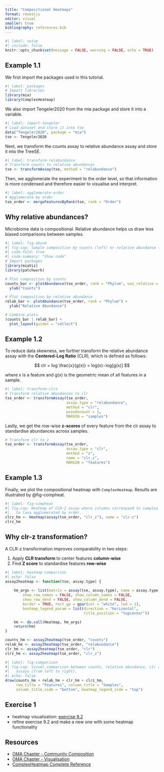 ```yaml
---
title: "Compositional Heatmaps"
format: revealjs
editor: visual
smaller: true
bibliography: references.bib
---
```


```r
#| label: setup
#| include: false
knitr::opts_chunk$set(message = FALSE, warning = FALSE, echo = TRUE)
```

## Example 1.1

We first import the packages used in this tutorial.

```r
#| label: packages
# Import libraries
library(mia)
library(ComplexHeatmap)
```

We also import Tengeler2020 from the mia package and store it into a variable.

```r
#| label: import-tengeler
# Load dataset and store it into tse
data("Tengeler2020", package = "mia")
tse <- Tengeler2020
```

Next, we transform the counts assay to relative abundance assay and store it into the TreeSE.

```r
#| label: transform-relabundance
# Transform counts to relative abundances
tse <- transformAssay(tse, method = "relabundance")
```

Then, we agglomerate the experiment to the order level, so that information is more condensed and therefore easier to visualise and interpret.

```r
#| label: agglomerate-order
# Agglomerate by order
tse_order <- mergeFeaturesByRank(tse, rank = "Order")
```

## Why relative abundances?

Microbiome data is compositional. Relative abundance helps us draw less biased
comparisons between samples.

```r
#| label: fig-abund
#| fig-cap: Sample composition by counts (left) or relative abundance (right).
#| code-fold: true
#| code-summary: "Show code"
# Import packages
library(miaViz)
library(patchwork)

# Plot composition by counts
counts_bar <- plotAbundance(tse_order, rank = "Phylum", use_relative = FALSE) +
  ylab("Counts")

# Plot composition by relative abundance
relab_bar <- plotAbundance(tse_order, rank = "Phylum") +
  ylab("Relative Abundance")

# Combine plots
(counts_bar | relab_bar) +
  plot_layout(guides = "collect")
```

## Example 1.2

To reduce data skewness, we further transform the relative abundance assay with
the **Centered-Log Ratio** (CLR), which is defined as follows:

$$
clr = log \frac{x}{g(x)} = log(x)−log[g(x)]
$$

where x is a feature and g(x) is the geometric mean of all features in a sample.

```r
#| label: transform-clrz
# Transform relative abundances to clr
tse_order <- transformAssay(tse_order,
                            assay.type = "relabundance",
                            method = "clr",
                            pseudocount = 1,
                            MARGIN = "samples")
```

Lastly, we get the row-wise **z-scores** of every feature from the clr assay to
standardise abundances across samples.

```r
# Transform clr to z
tse_order <- transformAssay(tse_order,
                            assay.type = "clr", 
                            method = "z",
                            name = "clr_z",
                            MARGIN = "features")
```

## Example 1.3

Finally, we plot the compositional heatmap with `ComplexHeatmap`. Results are illustrated by @fig-compheat.

```r
#| label: fig-compheat
#| fig-cap: Heatmap of CLR-Z assay where columns correspond to samples and rows
#|   to taxa agglomerated by order.
clrz_hm <- Heatmap(assay(tse_order, "clr_z"), name = "clr-z")
clrz_hm
```

## Why clr-z transformation?

A CLR-z transformation improves comparability in two steps:

1.  Apply **CLR transform** to center features **column-wise**
2.  Find **Z score** to standardise features **row-wise**

```r
#| label: heatmap-comparison
#| echo: false
assay2heatmap <- function(tse, assay.type) {
  
    hm_args <- list(matrix = assay(tse, assay.type), name = assay.type,
        show_row_names = FALSE, show_column_names = FALSE,
        show_row_dend = FALSE, show_column_dend = FALSE,
        border = TRUE, rect_gp = gpar(col = "white", lwd = 1),
        heatmap_legend_param = list(direction = "horizontal",
                                    title_position = "topcenter"))

    hm <- do.call(Heatmap, hm_args)
    return(hm)
}

counts_hm <- assay2heatmap(tse_order, "counts")
relab_hm <- assay2heatmap(tse_order, "relabundance")
clr_hm <- assay2heatmap(tse_order, "clr")
clrz_hm <- assay2heatmap(tse_order, "clr_z")
```

```r
#| label: fig-comparison
#| fig-cap: Visual comparison between counts, relative abundance, clr and clr-z
#|   assays (from left to right).
#| echo: false
draw(counts_hm + relab_hm + clr_hm + clrz_hm,
     row_title = "Features", column_title = "Samples",
     column_title_side = "bottom", heatmap_legend_side = "top")
```

## Exercise 1

-   heatmap visualisation: [exercise 9.2](https://microbiome.github.io/OMA/docs/devel/pages/98_exercises.html#heatmap-visualization){target="_blank"}
-   refine exercise 9.2 and make a new one with some heatmap functionality

## Resources

-   [OMA Chapter - Community Composition](https://microbiome.github.io/OMA/docs/devel/pages/21_microbiome_community.html){target="_blank"}
-   [OMA Chapter - Visualisation](https://microbiome.github.io/OMA/docs/devel/pages/19_visualization_techniques.html){target="_blank"}
-   [ComplexHeatmap Complete Reference](https://jokergoo.github.io/ComplexHeatmap-reference/book/){target="_blank"}
